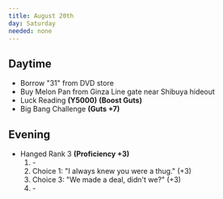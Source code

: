 ```yaml
---
title: August 20th
day: Saturday
needed: none
---
```


## Daytime
- Borrow "31" from DVD store
- Buy Melon Pan from Ginza Line gate near Shibuya hideout
- Luck Reading **(Y5000)** **(Boost Guts)**
- Big Bang Challenge **(Guts +7)**

## Evening
- Hanged Rank 3 **(Proficiency +3)**
    1. \-
    1. Choice 1: "I always knew you were a thug." (+3)
    1. Choice 3: "We made a deal, didn't we?" (+3)
    1. \-